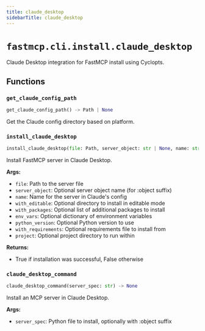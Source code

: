 ```yaml
---
title: claude_desktop
sidebarTitle: claude_desktop
---
```


# `fastmcp.cli.install.claude_desktop`


Claude Desktop integration for FastMCP install using Cyclopts.

## Functions

### `get_claude_config_path` <sup><a href="https://github.com/bhardwajRahul/fastmcp/blob/main/src/fastmcp/cli/install/claude_desktop.py#L19" target="_blank"><Icon icon="github" style="width: 14px; height: 14px;" /></a></sup>

```python
get_claude_config_path() -> Path | None
```


Get the Claude config directory based on platform.


### `install_claude_desktop` <sup><a href="https://github.com/bhardwajRahul/fastmcp/blob/main/src/fastmcp/cli/install/claude_desktop.py#L37" target="_blank"><Icon icon="github" style="width: 14px; height: 14px;" /></a></sup>

```python
install_claude_desktop(file: Path, server_object: str | None, name: str) -> bool
```


Install FastMCP server in Claude Desktop.

**Args:**
- `file`: Path to the server file
- `server_object`: Optional server object name (for \:object suffix)
- `name`: Name for the server in Claude's config
- `with_editable`: Optional directory to install in editable mode
- `with_packages`: Optional list of additional packages to install
- `env_vars`: Optional dictionary of environment variables
- `python_version`: Optional Python version to use
- `with_requirements`: Optional requirements file to install from
- `project`: Optional project directory to run within

**Returns:**
- True if installation was successful, False otherwise


### `claude_desktop_command` <sup><a href="https://github.com/bhardwajRahul/fastmcp/blob/main/src/fastmcp/cli/install/claude_desktop.py#L143" target="_blank"><Icon icon="github" style="width: 14px; height: 14px;" /></a></sup>

```python
claude_desktop_command(server_spec: str) -> None
```


Install an MCP server in Claude Desktop.

**Args:**
- `server_spec`: Python file to install, optionally with \:object suffix

